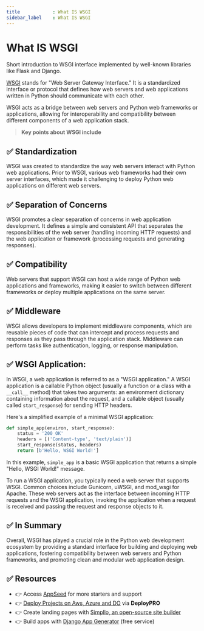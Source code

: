 ```yaml
---
title            : What IS WSGI 
sidebar_label    : What IS WSGI 
---
```


# What IS WSGI

<SubHeading>Short introduction to WSGI interface implemented by well-known libraries like Flask and Django.</SubHeading>

[WSGI](https://wsgi.readthedocs.io/en/latest/what.html) stands for "Web Server Gateway Interface." 
It is a standardized interface or protocol that defines how web servers and web applications written in Python should communicate with each other. 

WSGI acts as a bridge between web servers and Python web frameworks or applications, allowing for interoperability and compatibility between different components of a web application stack.

> **Key points about WSGI include**

## ✅ **Standardization** 

WSGI was created to standardize the way web servers interact with Python web applications. 
Prior to WSGI, various web frameworks had their own server interfaces, which made it challenging to deploy Python web applications on different web servers.

## ✅ **Separation of Concerns** 

WSGI promotes a clear separation of concerns in web application development. 
It defines a simple and consistent API that separates the responsibilities of the web server (handling incoming HTTP requests) and the web application or framework (processing requests and generating responses).

## ✅ **Compatibility** 

Web servers that support WSGI can host a wide range of Python web applications and frameworks, making it easier to switch between different frameworks or deploy multiple applications on the same server.

## ✅ **Middleware** 

WSGI allows developers to implement middleware components, which are reusable pieces of code that can intercept and process requests and responses as they pass through the application stack. 
Middleware can perform tasks like authentication, logging, or response manipulation.

## ✅ **WSGI Application:** 

In WSGI, a web application is referred to as a "WSGI application." 
A WSGI application is a callable Python object (usually a function or a class with a `__call__` method) that takes two arguments: an environment dictionary containing information about the request, 
and a callable object (usually called `start_response`) for sending HTTP headers.

Here's a simplified example of a minimal WSGI application:

```python
def simple_app(environ, start_response):
    status = '200 OK'
    headers = [('Content-type', 'text/plain')]
    start_response(status, headers)
    return [b'Hello, WSGI World!']
```

In this example, `simple_app` is a basic WSGI application that returns a simple "Hello, WSGI World!" message.

To run a WSGI application, you typically need a web server that supports WSGI. Common choices include Gunicorn, uWSGI, and mod_wsgi for Apache. 
These web servers act as the interface between incoming HTTP requests and the WSGI application, invoking the application when a request is received and passing the request and response objects to it.

## ✅ In Summary

Overall, WSGI has played a crucial role in the Python web development ecosystem by providing a standard interface for building and deploying web applications, 
fostering compatibility between web servers and Python frameworks, and promoting clean and modular web application design.

## ✅ Resources

- 👉 Access [AppSeed](https://appseed.us/) for more starters and support 
- 👉 [Deploy Projects on Aws, Azure and DO](https://www.docs.deploypro.dev/) via **DeployPRO**
- 👉 Create landing pages with [Simpllo, an open-source site builder](https://www.simpllo.com/)
- 👉 Build apps with [Django App Generator](https://app-generator.dev/django/) (free service)
